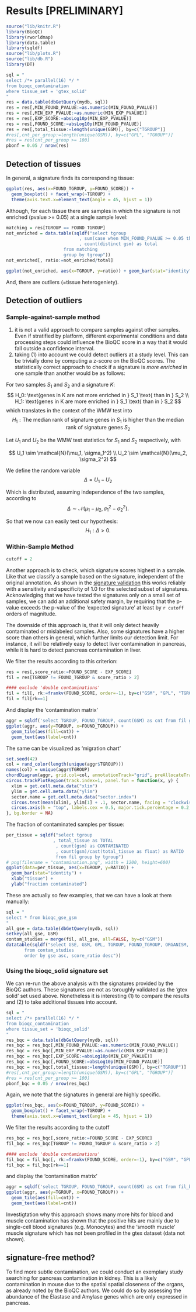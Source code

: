 # Results [PRELIMINARY]
```r
source("lib/knitr.R")
library(BioQC)
library(rworldmap)
library(data.table)
library(sqldf)
source("lib/plots.R")
source("lib/db.R")
library(DT)
```


```r
sql = "
select /*+ parallel(16) */ *
from bioqc_contamination
where tissue_set = 'gtex_solid'
"
res = data.table(dbGetQuery(mydb, sql))
res = res[,MIN_FOUND_PVALUE:=as.numeric(MIN_FOUND_PVALUE)]
res = res[,MIN_EXP_PVALUE:=as.numeric(MIN_EXP_PVALUE)]
res = res[,EXP_SCORE:=absLog10p(MIN_EXP_PVALUE)]
res = res[,FOUND_SCORE:=absLog10p(MIN_FOUND_PVALUE)]
res = res[,total_tissue:=length(unique(GSM)), by=c("TGROUP")]
#res[,cnt_per_group:=length(unique(GSM)), by=c("GPL", "TGROUP")]
#res = res[cnt_per_group >= 100]
pbonf = 0.05 / nrow(res)
```


## Detection of tissues
In general, a signature finds its corresponding tissue: 

```r
ggplot(res, aes(x=FOUND_TGROUP, y=FOUND_SCORE)) + 
  geom_boxplot() + facet_wrap(~TGROUP) +
  theme(axis.text.x=element_text(angle = 45, hjust = 1))
```

Although, for each tissue there are samples in which the signature is not enriched (pvalue >= 0.05) at a single sample level: 

```r
matching = res[TGROUP == FOUND_TGROUP]
not_enriched = data.table(sqldf("select tgroup
                            , sum(case when MIN_FOUND_PVALUE >= 0.05 then 1 else 0 end) as not_enriched
                            , count(distinct gsm) as total 
                      from matching
                      group by tgroup"))
not_enriched[, ratio:=not_enriched/total]

ggplot(not_enriched, aes(x=TGROUP, y=ratio)) + geom_bar(stat="identity")
```


And, there are outliers (=tissue heterogeniety). 

## Detection of outliers

### Sample-against-sample method

1) it is not a valid approach to compare samples against other samples. Even if stratified by platform, different experimental conditions and data processing steps could influence the BioQC score in a way that it would fall outside a confidence interval.
2) taking (1) into account we could detect outliers at a study level. This can be trivially done by computing a z-score on the BioQC scores. The statistically correct approach to check if a signature is *more enriched* in one sample than another would be as follows: 

For two samples $S_1$ and $S_2$ and a signature $K$:
$$
H_0: \text{genes in K are not more enriched in } S_1 \text{ than in } S_2 \\
H_1: \text{genes in K are more enriched in } S_1 \text{ than in } S_2 
$$ 
which translates in the context of the WMW test into
$$
H_1: \text{The median rank of signature genes in } S_1 \text{ is higher than the median rank of signature genes } S_2 
$$

Let $U_1$ and $U_2$ be the WMW test statistics for $S_1$ and $S_2$ respectively, with 

$$
U_1 \sim \mathcal{N}(\mu_1, \sigma_1^2) \\
U_2 \sim \mathcal{N}(\mu_2, \sigma_2^2)
$$

We define the random variable 
$$
\Delta = U_1 - U_2 
$$

Which is distributed, assuming independence of the two samples, according to
$$
\Delta \sim \mathcal{N}(\mu_1 - \mu_2, \sigma_1^2 - \sigma_2^2).
$$

So that we now can easily test our hypothesis: 
$$
H_1: \Delta > 0. 
$$

### Within-Sample Method
```r
cutoff = 2
```
Another approach is to check, which signature scores highest in a sample. Like that we classify a sample based on the signature, independent of the original annotation. As shown in the [signature validation](#Validating Tissue Signatures) this works reliably with a sensitivity and specificity of 1.0 for the selected subset of signatures. 
Acknowledging that we have tested the signatures only on a small set of samples, we can add an additional safety margin, by requiring that the p-value exceeds the p-value of the 'expected signature' at least by `r cutoff` orders of magnitude. 

The downside of this approach is, that it will only detect heavily contaminated or mislabeled samples. Also, some signatures have a higher score than others in general, which further limits our detection limit. For instance, it will be relatively easy to detect liver contamination in pancreas, while it is hard to detect pancreas contamination in liver. 

We filter the results according to this criterion: 
```r
res = res[,score_ratio:=FOUND_SCORE - EXP_SCORE]
fil = res[TGROUP != FOUND_TGROUP & score_ratio > 2]

#### exclude 'double contaminations'
fil = fil[, rk:=frankv(FOUND_SCORE, order=-1), by=c("GSM", "GPL", "TGROUP")]
fil = fil[rk==1]
```


And display the 'contamination matrix' 
```r
aggr = sqldf('select TGROUP, FOUND_TGROUP, count(GSM) as cnt from fil group by TGROUP, FOUND_TGROUP')
ggplot(aggr, aes(y=TGROUP, x=FOUND_TGROUP)) +
  geom_tile(aes(fill=cnt)) +
  geom_text(aes(label=cnt))
```

The same can be visualized as 'migration chart'
```r
set.seed(42)
col = rand_color(length(unique(aggr$TGROUP)))
names(col) = unique(aggr$TGROUP)
chordDiagram(aggr, grid.col=col, annotationTrack="grid", preAllocateTracks=1)
circos.trackPlotRegion(track.index=1, panel.fun = function(x, y) {
  xlim = get.cell.meta.data("xlim")
  ylim = get.cell.meta.data("ylim")
  sector.name = get.cell.meta.data("sector.index")
  circos.text(mean(xlim), ylim[1] + .1, sector.name, facing = "clockwise", niceFacing = TRUE, adj = c(0, 0.5), cex=2)
  circos.axis(h = "top", labels.cex = 0.5, major.tick.percentage = 0.2, sector.index = sector.name, track.index = 2)
}, bg.border = NA)
```

The fraction of contaminated samples per tissue: 
```r
per_tissue = sqldf("select tgroup
                  , total_tissue as TOTAL
                   , count(gsm) as CONTAMINATED
                   , count(gsm)/cast(total_tissue as float) as RATIO
                   from fil group by tgroup")
# png(filename = "contamination.png", width = 1200, height=600)
ggplot(data=per_tissue, aes(x=TGROUP, y=RATIO)) +
  geom_bar(stat="identity") + 
  xlab("tissue") + 
  ylab("fraction contaminated")

```

These are actually so few examples, that we can have a look at them manually: 
```r
sql = "
select * from bioqc_gse_gsm
"
all_gse = data.table(dbGetQuery(mydb, sql))
setkey(all_gse, GSM)
contam_studies = merge(fil, all_gse, all=FALSE, by=c("GSM"))
datatable(sqldf("select GSE, GSM, GPL, TGROUP, FOUND_TGROUP, ORGANISM, EXP_SCORE, FOUND_SCORE, score_ratio 
       from contam_studies
       order by gse asc, score_ratio desc"))

```



### Using the bioqc_solid signature set
We can re-run the above analysis with the signatures provided by the BioQC authors. These signatures are not as toroughly validated as the 'gtex solid' set used above. Nonetheless it is interesting (1) to compare the results and (2) to take additional tissues into account. 

```r
sql = "
select /*+ parallel(16) */ *
from bioqc_contamination
where tissue_set = 'bioqc_solid'
"
res_bqc = data.table(dbGetQuery(mydb, sql))
res_bqc = res_bqc[,MIN_FOUND_PVALUE:=as.numeric(MIN_FOUND_PVALUE)]
res_bqc = res_bqc[,MIN_EXP_PVALUE:=as.numeric(MIN_EXP_PVALUE)]
res_bqc = res_bqc[,EXP_SCORE:=absLog10p(MIN_EXP_PVALUE)]
res_bqc = res_bqc[,FOUND_SCORE:=absLog10p(MIN_FOUND_PVALUE)]
res_bqc = res_bqc[,total_tissue:=length(unique(GSM)), by=c("TGROUP")]
#res[,cnt_per_group:=length(unique(GSM)), by=c("GPL", "TGROUP")]
#res = res[cnt_per_group >= 100]
pbonf_bqc = 0.05 / nrow(res_bqc)
```

Again, we note that the signatures in general are highly specific.
```r
ggplot(res_bqc, aes(x=FOUND_TGROUP, y=FOUND_SCORE)) + 
  geom_boxplot() + facet_wrap(~TGROUP) +
  theme(axis.text.x=element_text(angle = 45, hjust = 1))
```

We filter the results according to the cutoff
```r
res_bqc = res_bqc[,score_ratio:=FOUND_SCORE - EXP_SCORE]
fil_bqc = res_bqc[TGROUP != FOUND_TGROUP & score_ratio > 2]

#### exclude 'double contaminations'
fil_bqc = fil_bqc[, rk:=frankv(FOUND_SCORE, order=-1), by=c("GSM", "GPL", "TGROUP")]
fil_bqc = fil_bqc[rk==1]
```

and display the 'contamination matrix' 
```r
aggr = sqldf('select TGROUP, FOUND_TGROUP, count(GSM) as cnt from fil_bqc group by TGROUP, FOUND_TGROUP')
ggplot(aggr, aes(y=TGROUP, x=FOUND_TGROUP)) +
  geom_tile(aes(fill=cnt)) +
  geom_text(aes(label=cnt))
```


Investigtation why this approach shows many more hits for blood and muscle contamination 
has shown that the positive hits are mainly due to single-cell blood signatures (e.g. Monocytes) and the 'smooth muscle' muscle signature which has not been profiled in the gtex dataset (data not shown).



## signature-free method?
To find more subtle contamination, we could conduct an exemplary study searching for pancreas contamination in kidney. This is a likely contamination in mouse due to the spatial spatial closeness of the organs, as already noted by the BioQC authors. We could do so by assessing the abundance of the Elastase and Amylase genes which are only expressed in pancreas.